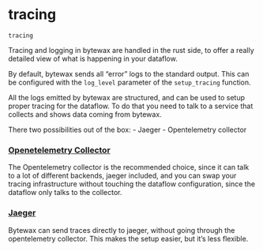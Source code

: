 # tracing { #bytewax.tracing }

`tracing`

Tracing and logging in bytewax are handled in the rust side,
to offer a really detailed view of what is happening in your dataflow.

By default, bytewax sends all "error" logs to the standard output.
This can be configured with the `log_level` parameter of the
`setup_tracing` function.

All the logs emitted by bytewax are structured,
and can be used to setup proper tracing for the dataflow.
To do that you need to talk to a service that collects
and shows data coming from bytewax.

There two possibilities out of the box:
    - Jaeger
    - Opentelemetry collector

### [Openetelemetry Collector](https://opentelemetry.io/docs/collector/)

The Opentelemetry collector is the recommended choice, since it can talk
to a lot of different backends, jaeger included, and you can swap your
tracing infrastructure without touching the dataflow configuration,
since the dataflow only talks to the collector.

### [Jaeger](https://www.jaegertracing.io/)

Bytewax can send traces directly to jaeger, without going through
the opentelemetry collector.
This makes the setup easier, but it's less flexible.